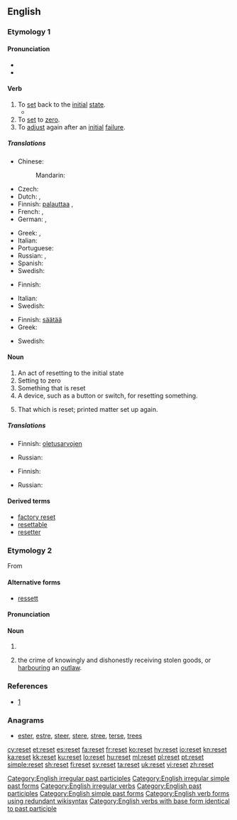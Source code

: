 {{wikipedia|dab=reset}}
{{also|Reset}}
==English==

===Etymology 1===
{{prefix|re|set}}

====Pronunciation====
* {{IPA|/ɹiːˈsɛt/}}
* {{rhymes|ɛt}}

====Verb====
{{en-verb|resets|resetting|reset}}

# To [[set]] back to the [[initial]] [[state]].
#* {{quote-book|year=1913|author={{w|Joseph C. Lincoln}}
|title=[http://openlibrary.org/works/OL5535161W Mr. Pratt's Patients]|chapter=1
|passage=Then there came a reg'lar terror of a sou'wester same as you don't get one summer in a thousand, and blowed the shanty flat and ripped about half of the weir poles out of the sand. We spent consider'ble money getting 'em '''reset''', and then a swordfish got into the pound and tore the nets all to slathers, right in the middle of the squiteague season.}}
# To [[set]] to [[zero]].
# To [[adjust]] again after an [[initial]] [[failure]].

=====Translations=====
{{trans-top|to set back to the initial state}}
* Chinese:
*: Mandarin: {{t|cmn|重置|tr=chóngzhì|sc=Hani}}
* Czech: {{t|cs|resetovat}}
* Dutch: {{t|nl|herinitialiseren}}, {{t|nl|terugstellen}}
* Finnish: [[palauttaa#Finnish|palauttaa]] {{t|fi|alkutila|alt=alkutilaan}}, {{t|fi|resetoida}}
* French: {{t|fr|remettre à zéro}}, {{t+|fr|réinitialiser}}
* German: {{t|de|zurücksetzen}}, {{t|de|rücksetzen}}
{{trans-mid}}
* Greek: {{t+|el|επαναφέρω|tr=epanaféro|sc=Grek}}, {{t|el|επανεκκινώ|tr=epanekkinó|sc=Grek}}
* Italian: {{t+|it|resettare}}
* Portuguese: {{t+|pt|reiniciar}}
* Russian: {{t+|ru|перезагружать|impf|tr=perezagružát'}}, {{t+|ru|перезагрузить|pf|tr=perezagruzít'}}
* Spanish: {{t|es|reiniciar}}
* Swedish: {{t+|sv|återställa}}
{{trans-bottom}}

{{trans-top|to set to zero}}
* Finnish: {{t|fi|nollata}}
{{trans-mid}}
* Italian: {{t|it|azzerare}}
* Swedish: {{t|sv|nollställa}}
{{trans-bottom}}

{{trans-top|to adjust again after an initial failure}}
* Finnish: [[säätää#Finnish|säätää]] {{t|fi|asetusarvo|alt=asetusarvoja}}
* Greek: {{t|el|επαναρυθμίζω|tr=epanarythmízo|sc=Grek}}
{{trans-mid}}
* Swedish: {{t+|sv|återställa}}
{{trans-bottom}}

====Noun====
{{en-noun}}

# An act of resetting to the initial state
# Setting to zero
# Something that is reset
# A device, such as a button or switch, for resetting something.
# {{context|typography|lang=en}} That which is reset; printed matter set up again.

=====Translations=====
{{trans-top|an act of resetting to the initial state}}
* Finnish: [[oletusarvo#Finish|oletusarvojen]] {{t+|fi|palautus}}
{{trans-mid}}
* Russian: {{t+|ru|перезагрузка|f|tr=perezagrúzka|sc=Cyrl}}
{{trans-bottom}}

{{trans-top|setting to zero}}
* Finnish: {{t|fi|nollaus}}
{{trans-mid}}
* Russian: {{t+|ru|сброс|m|tr=sbros|sc=Cyrl}}
{{trans-bottom}}

====Derived terms====
* [[factory reset]]
* [[resettable]]
* [[resetter]]

===Etymology 2===
From {{term|receipt}}

====Alternative forms====
* [[ressett]]

====Pronunciation====
{{rfp|Scotland|lang=en}}

====Noun====
{{en-noun}}

# {{rfdef|receipt?|lang=en|topic=Scottish English}}
# {{context|Scots law|lang=en}} the crime of knowingly and dishonestly receiving stolen goods, or [[harbour]]ing an [[outlaw]].

===References===
* [http://www.police-information.co.uk/legislation/legislationindexsco.html#reset]

===Anagrams===
* [[ester#English|ester]], [[estre#English|estre]], [[steer#English|steer]], [[stere#English|stere]], [[stree#English|stree]], [[terse#English|terse]], [[trees#English|trees]]

[[Category:English irregular past participles]]
[[Category:English irregular simple past forms]]
[[Category:English irregular verbs]]
[[Category:English past participles]]
[[Category:English simple past forms]]
[[Category:English verb forms using redundant wikisyntax]]
[[Category:English verbs with base form identical to past participle]]

[[cy:reset]]
[[et:reset]]
[[es:reset]]
[[fa:reset]]
[[fr:reset]]
[[ko:reset]]
[[hy:reset]]
[[io:reset]]
[[kn:reset]]
[[ka:reset]]
[[kk:reset]]
[[ku:reset]]
[[lo:reset]]
[[hu:reset]]
[[ml:reset]]
[[pl:reset]]
[[pt:reset]]
[[simple:reset]]
[[sh:reset]]
[[fi:reset]]
[[sv:reset]]
[[ta:reset]]
[[uk:reset]]
[[vi:reset]]
[[zh:reset]]